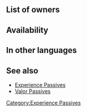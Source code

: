 {{Passive
|type=C
|exclusive=0
|1name=Sword Exp. 1
|1tagid=SID_剣の経験1
|1promotionRarity=4
|1promotionTier=1
|1required=-
|1effect=While unit lives and uses a sword, unit gets 1.5x EXP.<br>(Only highest value applied. Does not stack.)
|1cost=30
|2name=Sword Exp. 2
|2tagid=SID_剣の経験2
|2promotionRarity=5
|2promotionTier=1
|2effect=While unit lives, all sword allies on team get 1.5x EXP.<br>(Only highest value applied. Does not stack.)
|2cost=60
|3name=Sword Exp. 3
|3tagid=SID_剣の経験3
|3effect=While unit lives, all sword allies on team get 2x EXP.<br>(Only highest value applied. Does not stack.)
|3cost=120
|canUseWeapon={{WeaponList|Sword}}
|canUseMove={{MoveList|all}}
|properties=
}}
==List of owners==
{{Skill Hero List}}
==Availability==
{{PassiveFocusList}}
{{PassiveDistributionList}}
{{PassiveCombatManualList}}
==In other languages==
{{OtherLanguages
|japanese=剣の経験
|german=Schwerterf.
|spanishEU=Exp con filo
|spanishLA=Exp. con filo
|french=Exp. épée
|italian=Esp spada
|chineseTW=劍之經驗
|portuguese=Espada exp.
}}
==See also==
* [[Experience Passives]]
* [[Valor Passives]]
{{Passives Navbox|C}}
[[Category:Experience Passives]]